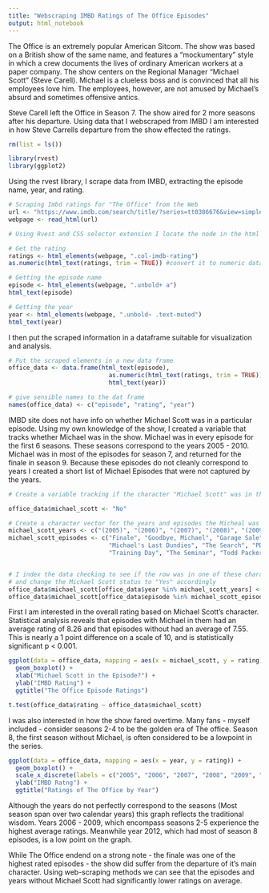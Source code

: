 ---
title: "Webscraping IMBD Ratings of The Office Episodes"
output: html_notebook
---

The Office is an extremely popular American Sitcom. The show was based on a 
British show of the same name, and features a "mockumentary" style in which a 
crew documents the lives of ordinary American workers at a paper company. The 
show centers on the Regional Manager "Michael Scott" (Steve Carell). Michael is 
a clueless boss and is convinced that all his employees love him. The employees, 
however, are not amused by Michael's absurd and sometimes offensive antics. 

Steve Carell left the Office in Season 7. The show aired for 2 more seasons after
his departure. Using data that I webscraped from IMBD I am interested in how Steve
Carrells departure from the show effected the ratings. 

```{r}
rm(list = ls())

library(rvest)
library(ggplot2)

```

Using the rvest library, I scrape data from IMBD, extracting the episode name, year, and rating.

```{r}
# Scraping Imbd ratings for "The Office" from the Web
url <- "https://www.imdb.com/search/title/?series=tt0386676&view=simple&count=250&sort=user_rating,desc"
webpage <- read_html(url)

# Using Rvest and CSS selector extension I locate the node in the html and extract the text

# Get the rating
ratings <- html_elements(webpage, ".col-imdb-rating")
as.numeric(html_text(ratings, trim = TRUE)) #convert it to numeric data

# Getting the episode name
episode <- html_elements(webpage, ".unbold+ a")
html_text(episode)

# Getting the year 
year <- html_elements(webpage, ".unbold~ .text-muted")
html_text(year)


```
I then put the scraped information in a dataframe suitable for visualization and analysis. 

```{r}
# Put the scraped elements in a new data frame
office_data <- data.frame(html_text(episode), 
                            as.numeric(html_text(ratings, trim = TRUE)),
                            html_text(year))

# give sensible names to the dat frame
names(office_data) <- c("episode", "rating", "year")
```

IMBD site does not have info on whether Michael Scott was in a particular episode.
Using my own knowledge of the show, I created a variable that tracks whether Michael
was in the show. Michael was in every episode for the first 6 seasons. These seasons
correspond to the years 2005 - 2010. Michael was in most of the episodes for season 7,
and returned for the finale in season 9. Because these episodes do not cleanly 
correspond to years I created a short list of Michael Episodes that were not 
captured by the years.

```{r}
# Create a variable tracking if the character "Michael Scott" was in the episode

office_data$michael_scott <- "No"

# Create a character vector for the years and episodes the Micheal was in
michael_scott_years <- c("(2005)", "(2006)", "(2007)", "(2008)", "(2009)", "(2010)")
michael_scott_episodes <- c("Finale", "Goodbye, Michael", "Garage Sale", "Threat Level Midnight",
                            "Michael's Last Dundies", "The Search", "PDA", "Ultimatum",
                            "Training Day", "The Seminar", "Todd Packer")


# I index the data checking to see if the row was in one of these character vectors
# and change the Michael Scott status to "Yes" accordingly 
office_data$michael_scott[office_data$year %in% michael_scott_years] <- "Yes"
office_data$michael_scott[office_data$episode %in% michael_scott_episodes] <- "Yes"
```

First I am interested in the overall rating based on Michael Scott's character.
Statistical analysis reveals that episodes with Michael in them had an average
rating of 8.26 and that episodes without had an average of 7.55. This is nearly 
a 1 point difference on a scale of 10, and is statistically significant p < 0.001.

```{r}
ggplot(data = office_data, mapping = aes(x = michael_scott, y = rating)) +
  geom_boxplot() +
  xlab("Michael Scott in the Episode?") +
  ylab("IMBD Rating") +
  ggtitle("The Office Episode Ratings")

t.test(office_data$rating ~ office_data$michael_scott)


```

I was also interested in how the show fared overtime. Many fans - myself included - 
consider seasons 2-4 to be the golden era of The office. Season 8, the first season
without Michael, is often considered to be a lowpoint in the series. 


```{r}
ggplot(data = office_data, mapping = aes(x = year, y = rating)) +
  geom_boxplot() +
  scale_x_discrete(labels = c("2005", "2006", "2007", "2008", "2009", "2010", "2011", "2012", "2013"), name = "Year") +
  ylab("IMBD Ratng") +
  ggtitle("Ratings of The Office by Year")
```
Although the years do not perfectly correspond to the seasons (Most season span over 
two calendar years) this graph reflects the traditional wisdom. Years 2006 - 2009, which 
encompass seasons 2-5 experience the highest average ratings. Meanwhile year 2012, which
had most of season 8 episodes, is a low point on the graph. 

While The Office endend on a strong note - the finale was one of the highest rated episodes -
the show did suffer from the departure of it's main character. Using web-scraping methods
we can see that the episodes and years without Michael Scott had significantly lower
ratings on average. 



